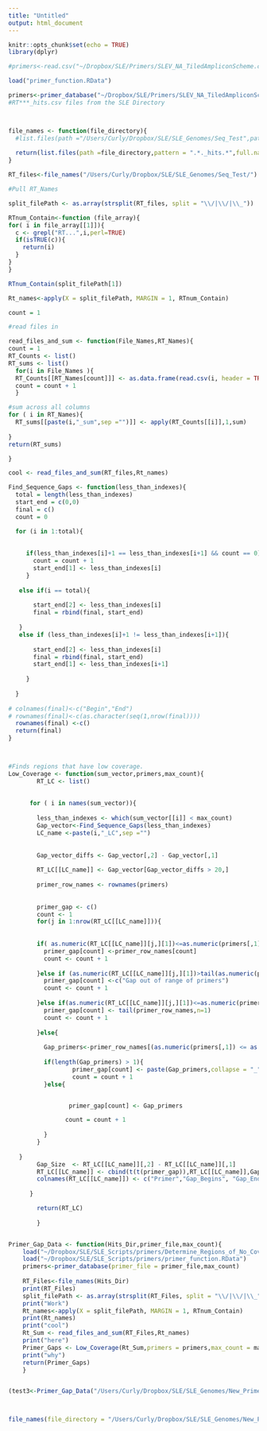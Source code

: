 ```yaml
---
title: "Untitled"
output: html_document
---
```


```r
knitr::opts_chunk$set(echo = TRUE)
library(dplyr)
```

```r
#primers<-read.csv("~/Dropbox/SLE/Primers/SLEV_NA_TiledAmpliconScheme.csv",header = TRUE, na.strings = c("","NA"))

load("primer_function.RData")

primers<-primer_database("~/Dropbox/SLE/Primers/SLEV_NA_TiledAmpliconScheme.csv")
#RT***_hits.csv files from the SLE Directory



file_names <- function(file_directory){
  #list.files(path ="/Users/Curly/Dropbox/SLE/SLE_Genomes/Seq_Test",pattern = "RT.*._Hits",full.names = TRUE )
  
  return(list.files(path =file_directory,pattern = ".*._hits.*",full.names = TRUE ))
}

RT_files<-file_names("/Users/Curly/Dropbox/SLE/SLE_Genomes/Seq_Test/")

#Pull RT_Names

split_filePath <- as.array(strsplit(RT_files, split = "\\/|\\/|\\_"))

RTnum_Contain<-function (file_array){ 
for( i in file_array[[1]]){
  c <- grepl("RT...",i,perl=TRUE)
  if(isTRUE(c)){
    return(i)
  }
}
}

RTnum_Contain(split_filePath[1])

Rt_names<-apply(X = split_filePath, MARGIN = 1, RTnum_Contain)

count = 1

#read files in

read_files_and_sum <- function(File_Names,RT_Names){
count = 1
RT_Counts <- list()
RT_sums <- list()
  for(i in File_Names ){
  RT_Counts[[RT_Names[count]]] <- as.data.frame(read.csv(i, header = TRUE))
  count = count + 1
  }

#sum across all columns
for ( i in RT_Names){
  RT_sums[[paste(i,"_sum",sep ="")]] <- apply(RT_Counts[[i]],1,sum)
  
}
return(RT_sums)

}

cool <- read_files_and_sum(RT_files,Rt_names)

Find_Sequence_Gaps <- function(less_than_indexes){
  total = length(less_than_indexes)
  start_end = c(0,0)
  final = c()
  count = 0

  for (i in 1:total){
    
    
     if(less_than_indexes[i]+1 == less_than_indexes[i+1] && count == 0){
       count = count + 1
       start_end[1] <- less_than_indexes[i]
     }
   
   else if(i == total){
     
       start_end[2] <- less_than_indexes[i]
       final = rbind(final, start_end)
       
   }  
   else if (less_than_indexes[i]+1 != less_than_indexes[i+1]){
     
       start_end[2] <- less_than_indexes[i]
       final = rbind(final, start_end)
       start_end[1] <- less_than_indexes[i+1]
     
     }
   
  }
  
# colnames(final)<-c("Begin","End")
# rownames(final)<-c(as.character(seq(1,nrow(final))))
  rownames(final) <-c()
  return(final)
}



#Finds regions that have low coverage.
Low_Coverage <- function(sum_vector,primers,max_count){
        RT_LC <- list()
       
       
      for ( i in names(sum_vector)){
        
        less_than_indexes <- which(sum_vector[[i]] < max_count)
        Gap_vector<-Find_Sequence_Gaps(less_than_indexes)
        LC_name <-paste(i,"_LC",sep ="")
        
        
        Gap_vector_diffs <- Gap_vector[,2] - Gap_vector[,1] 
        
        RT_LC[[LC_name]] <- Gap_vector[Gap_vector_diffs > 20,]
        
        primer_row_names <- rownames(primers)
        
        
        primer_gap <- c()
        count <- 1
        for(j in 1:nrow(RT_LC[[LC_name]])){
          
  
        if( as.numeric(RT_LC[[LC_name]][j,][1])<=as.numeric(primers[,1]) && count == 1 ){
          primer_gap[count] <-primer_row_names[count]
          count <- count + 1
          
        }else if (as.numeric(RT_LC[[LC_name]][j,][1])>tail(as.numeric(primers[,2]),n=1)){
          primer_gap[count] <-c("Gap out of range of primers")
          count <- count + 1
          
        }else if(as.numeric(RT_LC[[LC_name]][j,][1])<=as.numeric(primers[,2]) && as.numeric(RT_LC[[LC_name]][j,][1]) > as.numeric(primers[,2])){
          primer_gap[count] <- tail(primer_row_names,n=1)
          count <- count + 1
          
        }else{     
          
          Gap_primers<-primer_row_names[(as.numeric(primers[,1]) <= as.numeric(RT_LC[[LC_name]][j,][1]) & as.numeric(primers[,2]) >= as.numeric(RT_LC[[LC_name]][j,][1]))] #| ( as.numeric(primers[,1])<=as.numeric(RT_LC[[LC_name]][j,][1])& as.numeric(primers[,2])>=as.numeric(RT_LC[[LC_name]][j,][2]))]
        
          if(length(Gap_primers) > 1){
                  primer_gap[count] <- paste(Gap_primers,collapse = "_")
                  count = count + 1
          }else{


                 primer_gap[count] <- Gap_primers

                count = count + 1
                
          }
        }     
   
   }
        Gap_Size  <- RT_LC[[LC_name]][,2] - RT_LC[[LC_name]][,1]
        RT_LC[[LC_name]] <- cbind(t(t(primer_gap)),RT_LC[[LC_name]],Gap_Size)
        colnames(RT_LC[[LC_name]]) <- c("Primer","Gap_Begins", "Gap_Ends", "Gap_Size")
        
      }

        return(RT_LC)
        
        }


Primer_Gap_Data <- function(Hits_Dir,primer_file,max_count){
    load("~/Dropbox/SLE/SLE_Scripts/primers/Determine_Regions_of_No_Coverage.RData")
    load("~/Dropbox/SLE/SLE_Scripts/primers/primer_function.RData")
    primers<-primer_database(primer_file = primer_file,max_count)
    
    RT_Files<-file_names(Hits_Dir)
    print(RT_Files)
    split_filePath <- as.array(strsplit(RT_Files, split = "\\/|\\/|\\_"))
    print("Work")
    Rt_names<-apply(X = split_filePath, MARGIN = 1, RTnum_Contain)
    print(Rt_names)
    print("cool")
    Rt_Sum <- read_files_and_sum(RT_Files,Rt_names)
    print("here")
    Primer_Gaps <- Low_Coverage(Rt_Sum,primers = primers,max_count = max_count)
    print("why")
    return(Primer_Gaps)
    }


(test3<-Primer_Gap_Data("/Users/Curly/Dropbox/SLE/SLE_Genomes/New_Primers_Test_09418/Second_Attempt","~/Dropbox/SLE/Primers/SLEV_NA_TiledAmpliconScheme.csv",700))



file_names(file_directory = "/Users/Curly/Dropbox/SLE/SLE_Genomes/New_Primers_Test_09418/Second_Attempt" )


```

